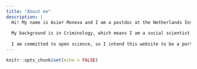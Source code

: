 ```yaml
---
title: "About me"
description: |
  Hi! My name is Asier Moneva and I am a postdoc at the Netherlands Institute for the Study of Crime and Law Enforcement (NSCR) and also at the Center of Expertise Cyber Security at The Hague University of Applied Sciences. (Yes, I have two affiliations.) Asier is a Spanish name---Basque, actually---that sounds like *ah-see-AIR*, with a hard 'R' at the end. But don't worry, I won't be mad if you don't pronounce it right... the first time!
  
  My background is in Criminology, which means I am a social scientist. In paticular, I research *how*, *when*, and *where* cybercrime occur, focusing on the *human factors* involved. To do so, I rely mainly on quantitative methods and data science, and I enjoy collaborating with scientists from other disciplines as well as with practitioners and professionals. The purpose of my research is twofold: to generate knowledge to better understand cybercrime, and to propose solutions to reduce or mitigate its impact.
  
  I am committed to open science, so I intend this website to be a portal to access my research without barriers.
---
```


```r
knitr::opts_chunk$set(echo = FALSE)
```

